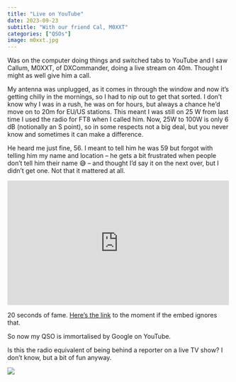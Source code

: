```yaml
---
title: "Live on YouTube"
date: 2023-09-23
subtitle: "With our friend Cal, M0XXT"
categories: ["QSOs"]
image: m0xxt.jpg
---
```


Was on the computer doing things and switched tabs to YouTube and I saw Callum, M0XXT, of DXCommander, doing a live stream on 40m. Thought I might as well give him a call.

My antenna was unplugged, as it comes in through the window and now it’s getting chilly in the mornings, so I had to nip out to get that sorted. I don’t know why I was in a rush, he was on for hours, but always a chance he’d move on to 20m for EU/US stations. This meant I was still on 25 W from last time I used the radio for FT8 when I called him. Now, 25W to 100W is only 6 dB (notionally an S point), so in some respects not a big deal, but you never know and sometimes it can make a difference.

He heard me just fine, 56. I meant to tell him he was 59 but forgot with telling him my name and location – he gets a bit frustrated when people don’t tell him their name 😅 – and thought I’d say it on the next over, but I didn’t get one. Not that it mattered at all.

<iframe title="HAM RADIO UK Mega-Stream - How Many Station Can we Contact?" width="500" height="281" src="https://www.youtube.com/embed/E7xtEfKut-8?start=1472&amp;feature=oembed" frameborder="0" allow="accelerometer; autoplay; clipboard-write; encrypted-media; gyroscope; picture-in-picture; web-share" referrerpolicy="strict-origin-when-cross-origin" allowfullscreen=""></iframe>

20 seconds of fame. [Here’s the link](https://youtu.be/E7xtEfKut-8?t=1472) to the moment if the embed ignores that.

So now my QSO is immortalised by Google on YouTube.

Is this the radio equivalent of being behind a reporter on a live TV show? I don’t know, but a bit of fun anyway.

![](hqdefault.jpg)
